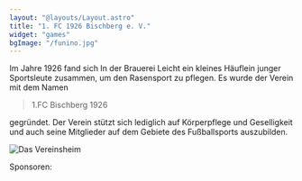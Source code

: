 ```yaml
---
layout: "@layouts/Layout.astro"
title: "1. FC 1926 Bischberg e. V."
widget: "games"
bgImage: "/funino.jpg"
---
```


Im Jahre 1926 fand sich In der Brauerei Leicht ein kleines Häuflein junger
Sportsleute zusammen, um den Rasensport zu pflegen. Es wurde der Verein
mit dem Namen

> 1.FC Bischberg 1926

gegründet. Der Verein stützt sich lediglich auf Körperpflege und Geselligkeit
und auch seine Mitglieder auf dem Gebiete des Fußballsports auszubilden.

![Das Vereinsheim](../assets/vereinsheim.jpg)

Sponsoren:

<Sponsors />
